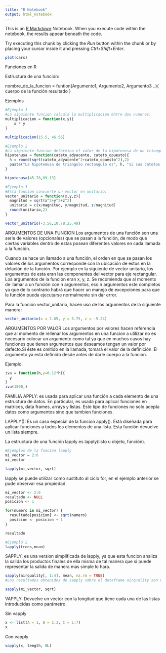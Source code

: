 ```yaml
---
title: "R Notebook"
output: html_notebook
---
```


This is an [R Markdown](http://rmarkdown.rstudio.com) Notebook. When you execute code within the notebook, the results appear beneath the code. 

Try executing this chunk by clicking the *Run* button within the chunk or by placing your cursor inside it and pressing *Ctrl+Shift+Enter*. 

```r
plot(cars)
```
Funciones en R

Estructura de una función: 

nombre_de_la_funcion = funtion(Argumento1, Argumento2, Argumento3 ..){
cuerpo de la función
resultado
}

Ejemplos 
```r
#Ejemplo 1
#La siguiente funcion calcula la multiplicacion entre dos numeros:
multiplicacion = function(x,y){
    x * y
}

multiplicacion(15.5, 46.56)
```

```r
#Ejemplo 2
#La siguiente funcion determina el valor de la hipotenusa de un triangulo rectangulo:
hipotenusa = function(cateto_adyacente, cateto_opuesto){
  h = round(sqrt(cateto_adyacente^2+cateto_opuesto^2),2)
  paste("La hipotenusa de triangulo rectangulo es", h, "si sus catetos adyecente y opuesto son", cateto_adyacente, cateto_adyacente,"respectivamente")
}

hipotenusa(45.78,89.13)
```
```r
#Ejemplo 3
#Esta funcion convierte un vector en unitario:
vector_unitario = function(x,y,z){
  magnitud = sqrt(x^2+y^2+z^2)
  unitario = c(x/magnitud, y/magnitud, z/magnitud)
  round(unitario,2)
}

vector_unitario(-3.56,10.78,25.49)
```
ARGUMENTOS DE UNA FUNCION
Los argumentos de una función son una serie de valores (opcionales) que se pasan a la función, de modo que ciertas variables dentro de estas posean diferentes valores en cada llamada a la función. 

Cuando se hace un llamado a una función, el orden en que se pasan los valores de los argumentos corresponde con la ubicación de estos en la delación de la función. 
Por ejemplo en la siguiente de vector unitario, los argumentos de esta eran las componentes del vector para eje rectangular. Los argumentos de la función eran x, y, z. 
Se recomienda que al momento de llamar a un función con n argumentos, eso n argumentos este completos ya que de lo contrario habrá que hacer un manejo de excepciones para que la función pueda ejecutarse normalmente sin dar error. 

Para la función vector_unitario, hacen uso de los argumentos de la siguiente manera:

```r
vector_unitario(x = 2.65, y = 3.75, z = -5.24)
```



ARGUMENTOS POR VALOR
Los argumentos por valores hacen referencia que al momento de rellenar los argumentos en una funcion a utilizar no es necesario colocar un argumento como tal ya que en muchos casos hay funciones que tienen argumentos que deseamos tengan un valor por defecto.Si éste es omitido en la llamada, tomará el valor de la definición. El argumento ya esta definido desde antes de darle cuerpo a la funcion. 

Ejemplo:
```r
iva = function(h,y=0.12*h){
  y
}
iva(1500,)
```




FAMILIA APPLY: es usada para aplicar una función a cada elemento de una estructura de datos. En particular, es usada para aplicar funciones en matrices, data frames, arrays y listas. Este tipo de funciones no solo acepta datos como argumentos sino que tambien funciones. 

LAPPLY(): Es un caso especial de la funcion apply(). Está diseñada para aplicar funciones a todos los elementos de una lista. Esta función devuelve un lista siempre. 

La estructura de una función lapply es lapply(listo u objeto, función). 

```r
#Ejemplos de la función lapply
mi_vector = 2:6
mi_vector

lapply(mi_vector, sqrt)
```
lapply se puede utilizar como sustituto al ciclo for, en el ejemplo anterior se pude observar esa propiedad. 
```r
mi_vector <- 2:6
resultado <- NULL
posicion <- 1

for(numero in mi_vector) {
  resultado[posicion] <- sqrt(numero)
  posicion <- posicion + 1
}

resultado
```

```r
#Ejemplo 2
lapply(trees,mean)
```


SAPPLY, es una version simplificada de lapply, ya que esta funcion analiza la salida los productos finales de ella misma de tal manera que si puede representar la salida de manera mas simple lo hara. 

```r
sapply(airquality[, 1:4], mean, na.rm = TRUE)
#Los resultados obtenidos de sapply sobre el dataframe airquality son valores vectorizados. 
```
```r
sapply(mi_vector, sqrt)
```

VAPPLY: Devuelve un vector con la longitud que tiene cada una de las listas introducidas como parámetro.

Sin vapply
```r
x <- list(A = 1, B = 1:3, C = 1:7)
x
```

Con vapply
```r
vapply(x, length, 0L)
```






























